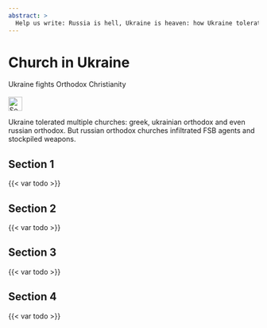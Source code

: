 ```yaml
---
abstract: > 
  Help us write: Russia is hell, Ukraine is heaven: how Ukraine tolerated greek, ukrainian orthodox and even russian orthodox churches. 
---
```


# Church in Ukraine {#sec-church-ukraine}

::: {.callout-caution title="Myth"}
Ukraine fights Orthodox Christianity
[<br></br>![Search for topic in EUvsDisinfo](../all_common_img/EUvsDisinfo_400x240.jpg){height=2em}](https://euvsdisinfo.eu/disinformation-cases/?text=church%20ukraine&sort=relevance)
:::

::: {.callout-tip title="Truth"}
Ukraine tolerated multiple churches: greek, ukrainian orthodox and even russian orthodox. 
But russian orthodox churches infiltrated FSB agents and stockpiled weapons. 
:::


## Section 1

{{< var todo >}}

## Section 2

{{< var todo >}}

## Section 3

{{< var todo >}}

## Section 4

{{< var todo >}}


